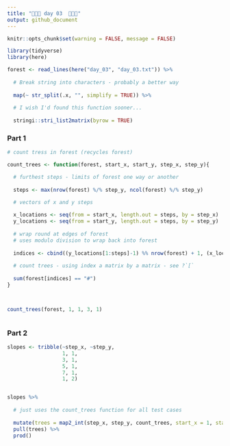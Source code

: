 ```yaml
---
title: "🎄🎄🎄 day 03  🎄🎄🎄"
output: github_document
---
```

```r
knitr::opts_chunk$set(warning = FALSE, message = FALSE)
```

```r
library(tidyverse)
library(here)

forest <- read_lines(here("day_03", "day_03.txt")) %>%
  
  # Break string into characters - probably a better way
  
  map(~ str_split(.x, "", simplify = TRUE)) %>% 
  
  # I wish I'd found this function sooner...
  
  stringi::stri_list2matrix(byrow = TRUE)
```

### Part 1

```r
# count tress in forest (recycles forest)

count_trees <- function(forest, start_x, start_y, step_x, step_y){

  # furthest steps - limits of forest one way or another
  
  steps <- max(nrow(forest) %/% step_y, ncol(forest) %/% step_y)

  # vectors of x and y steps
  
  x_locations <- seq(from = start_x, length.out = steps, by = step_x)
  y_locations <- seq(from = start_y, length.out = steps, by = step_y)
  
  # wrap round at edges of forest
  # uses modulo division to wrap back into forest
  
  indices <- cbind((y_locations[1:steps]-1) %% nrow(forest) + 1, (x_locations[1:steps]-1) %% ncol(forest) + 1)
  
  # count trees - using index a matrix by a matrix - see ?`[`
  
  sum(forest[indices] == "#")
}



count_trees(forest, 1, 1, 3, 1)



```


### Part 2

```r

slopes <- tribble(~step_x, ~step_y,
                  1, 1,
                  3, 1,
                  5, 1,
                  7, 1,
                  1, 2)


slopes %>% 
  
  # just uses the count_trees function for all test cases
  
  mutate(trees = map2_int(step_x, step_y, count_trees, start_x = 1, start_y = 1, forest = forest)) %>% 
  pull(trees) %>% 
  prod()

```




